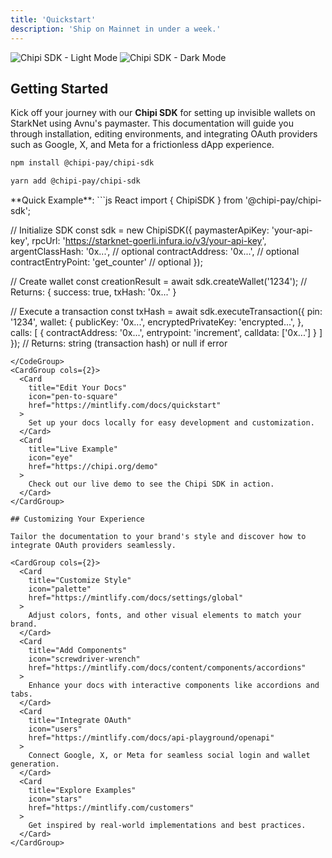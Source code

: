```yaml
---
title: 'Quickstart'
description: 'Ship on Mainnet in under a week.'
---
```


<div className="flex justify-center">
  <img
    className="block dark:hidden"
    src="/images/chipi-chunky.png"
    alt="Chipi SDK - Light Mode"
  />
  <img
    className="hidden dark:block"
    src="/images/chipi-chunky.png"
    alt="Chipi SDK - Dark Mode"
  />
</div>

## Getting Started

Kick off your journey with our **Chipi SDK** for setting up invisible wallets on StarkNet using Avnu's paymaster. This documentation will guide you through installation, editing environments, and integrating OAuth providers such as Google, X, and Meta for a frictionless dApp experience.

<CodeGroup>

```bash npm
npm install @chipi-pay/chipi-sdk  
```

```bash yarn
yarn add @chipi-pay/chipi-sdk
```

</CodeGroup>
**Quick Example**:

<CodeGroup>
```js React
import { ChipiSDK } from '@chipi-pay/chipi-sdk';

// Initialize SDK
const sdk = new ChipiSDK({
  paymasterApiKey: 'your-api-key',
  rpcUrl: 'https://starknet-goerli.infura.io/v3/your-api-key',
  argentClassHash: '0x...', // optional
  contractAddress: '0x...',  // optional
  contractEntryPoint: 'get_counter' // optional
});

// Create wallet
const creationResult = await sdk.createWallet('1234');
// Returns: { success: true, txHash: '0x...' }

// Execute a transaction
const txHash = await sdk.executeTransaction({
  pin: '1234',
  wallet: {
    publicKey: '0x...',
    encryptedPrivateKey: 'encrypted...',
  },
  calls: [
    {
      contractAddress: '0x...',
      entrypoint: 'increment',
      calldata: ['0x...']
    }
  ]
});
// Returns: string (transaction hash) or null if error
```
</CodeGroup>
<CardGroup cols={2}>
  <Card
    title="Edit Your Docs"
    icon="pen-to-square"
    href="https://mintlify.com/docs/quickstart"
  >
    Set up your docs locally for easy development and customization.
  </Card>
  <Card
    title="Live Example"
    icon="eye"
    href="https://chipi.org/demo"
  >
    Check out our live demo to see the Chipi SDK in action.
  </Card>
</CardGroup>

## Customizing Your Experience

Tailor the documentation to your brand's style and discover how to integrate OAuth providers seamlessly.

<CardGroup cols={2}>
  <Card
    title="Customize Style"
    icon="palette"
    href="https://mintlify.com/docs/settings/global"
  >
    Adjust colors, fonts, and other visual elements to match your brand.
  </Card>
  <Card
    title="Add Components"
    icon="screwdriver-wrench"
    href="https://mintlify.com/docs/content/components/accordions"
  >
    Enhance your docs with interactive components like accordions and tabs.
  </Card>
  <Card
    title="Integrate OAuth"
    icon="users"
    href="https://mintlify.com/docs/api-playground/openapi"
  >
    Connect Google, X, or Meta for seamless social login and wallet generation.
  </Card>
  <Card
    title="Explore Examples"
    icon="stars"
    href="https://mintlify.com/customers"
  >
    Get inspired by real-world implementations and best practices.
  </Card>
</CardGroup>